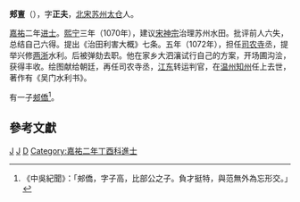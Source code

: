 '''郏亶'''（{{bd|1038年||1103年|catIdx=J}}），字'''正夫'''，[[北宋|北宋]][[苏州|苏州]][[太仓|太仓]]人。

[[嘉祐|嘉祐]]二年[[进士|进士]]。[[熙宁|熙宁]]三年（1070年），建议[[宋神宗|宋神宗]]治理苏州水田。批评前人六失，总结自己六得。提出《治田利害大概》七条。五年（1072年），担任[[司农寺|司农寺]]丞，提举兴修[[两浙|两浙]]水利。后被弹劾去职。他在家乡大泗瀼试行自己的方案，开场圃沟浍，获得丰收。绘图献给朝廷，再任司农寺丞，[[江东|江东]]转运判官，在[[温州|温州]][[知州|知州]]任上去世，著作有《吴门水利书》。

有一子[[郟僑|郟僑]]<ref>《中吳紀聞》：「郟僑，字子高，比部公之子。負才挺特，與范無外為忘形交。」</ref>。

==參考文獻==
{{wikisource|中吳紀聞}}
{{wikisource|宋史}}
{{Reflist}}

[[Category:宋朝官员|J]]
[[Category:昆山人|J]]
[[Category:郏姓|D]]
[[Category:嘉祐二年丁酉科進士|Category:嘉祐二年丁酉科進士]]